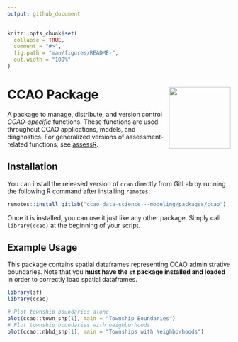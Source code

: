 ---
output: github_document
---

<!-- README.md is generated from README.Rmd. Please edit that file -->

```{r, include = FALSE}
knitr::opts_chunk$set(
  collapse = TRUE,
  comment = "#>",
  fig.path = "man/figures/README-",
  out.width = "100%"
)
```

# CCAO Package <a href='https:/glue.tidyverse.org'><img src='man/figures/logo.png' align="right" height="139" /></a>

A package to manage, distribute, and version control *CCAO-specific* functions. These functions are used throughout CCAO applications, models, and diagnostics. For generalized versions of assessment-related functions, see [assessR](https://gitlab.com/ccao-data-science---modeling/packages/assessr).

## Installation

You can install the released version of `ccao` directly from GitLab by running the following R command after installing `remotes`:

```{r, eval=FALSE}
remotes::install_gitlab("ccao-data-science---modeling/packages/ccao")
```

Once it is installed, you can use it just like any other package. Simply call `library(ccao)` at the beginning of your script.

## Example Usage

This package contains spatial dataframes representing CCAO administrative boundaries. Note that you **must have the `sf` package installed and loaded** in order to correctly load spatial dataframes.

```{r, message=FALSE}
library(sf)
library(ccao)

# Plot township boundaries alone
plot(ccao::town_shp[1], main = "Township Boundaries")
# Plot township boundaries with neighborhoods
plot(ccao::nbhd_shp[1], main = "Townships with Neighborhoods")

```
